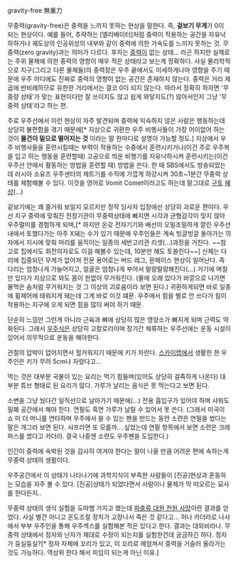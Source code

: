 gravity-free
無重力

무중력(gravity-free)은 중력을 느끼지 못하는 현상을 말한다. 즉, '''겉보기 무게'''가 0이 되는 현상이다. 예를 들어, 추락하는 [엘리베이터]처럼 중력이 작용하는 공간을 자유낙하하거나 궤도상의 인공위성의 내부와 같이 중력에 의한 가속도를 느끼지 못하는 것. 무중력(zero gravity)과는 의미가 다르다.  후자는 [[중력]]이 없는 상태... 라곤 하지만 실제로는 주위 물체에 의한 중력의 영향이 매우 적은 상태라고 보는게 정확하다. 사실 물리학적으로 지구(그리고 다른 물체들)의 중력장은 우주 끝에서도 미세하게나마 영향을 주기 때문에 우주 어디에도 진짜로 중력의 영향이 없는 공간은 존재하지 않는다. 중력은 거리 제곱에 반비례하므로 유한한 거리에서는 결코 0이 되지 않는다. 따라서 정확히 하자면 '무중량 상태'가 맞는 표현이다만 잘 쓰이지도 않고 쉽게 와닿지도(?) 않아서인지 그냥 '무중력 상태'라고 하는 편.

주로 우주선에서 이런 현상이 자주 발견되며 중력에 익숙하지 않은 사람은 행동하는데 상당히 불편함을 겪기 때문에[* 지상으로 귀환한 우주 비행사들이 가장 어이없어 하는 것이 '''물건이 밑으로 떨어지는 것''' 이라는 말 한마디로 설명이 가능할 정도.] 지상에서 우주 비행사들을 훈련시킬때는 부력이 작용하는 수중에서 훈련시키거나(이건 주로 우주복을 입고 하는 행동을 훈련할때) 고공으로 띄운 비행기를 자유낙하시켜 훈련시키는(이건 우주선 안에서 활동하는 방법을 훈련할 때) 방법을 쓴다. 한 때 SBS에서도 방송되었는데 러시아 소유즈 우주센터의 제트기를 수직에 가깝게 하강시켜 30초~1분간 무중력 상태를 체험해볼 수 있다. 이것을 영어로 Vomit Comet이라고도 하는데 말그대로 [[구토]] [[혜성]](...)

겉보기에는 꽤 즐거워 보일지 모르지만 정작 당사자 입장에선 상당히 괴로운 편이다. 우선 지구 중력에 맞춰진 전정기관이 무중력상태에 빠지면 시각과 균형감각이 맞지 않아 우주멀미를 경험하게 되며,[* 하지만 온갖 전자기기와 배선이 오밀조밀하게 깔린 우주선내에서 토했다가는 아주 X돼는 수가 있기 때문에 우주인들은 계속 빙글빙글 돌아가는 의자에서 지시에 맞춰 머리를 움직이는 일종의 세반고리관 리셋(...)과정을 거친다. ~~참고로 집에서도 회전의자로도 이걸 해볼수 있는데, 10분만 해도 토쏠린다~~] 신체는 다리에 집중되던 무게가 없어져 전문 용어로는 버드 레그, 문페이스 현상이 일어난다. 즉 다리는 엄청나게 가늘어지고, 얼굴은 엄청나게 부어서 말랑말랑해진다(...) 거기에 며칠만 있다가 지상으로 와도 몸이 한없이 무거워진다. (물에 오래 있다가 바깥으로 나가면 물먹은 솜처럼 무거워지는 것 그 이상의 괴로움이라 보면 된다.) 귀환하게되면 바로 일종에 휠체어에 태워지게 돼는데 그게 바로 이것 떄문. 우주에서 힘을 별로 안 쓰다가 힘이 작용하는 지구에 오게 되면 힘을 많이 써야 하기 때문.

단순히 느낌만 그런게 아니라 근육과 뼈에 상당히 많은 영양소가 빠지게 되며 근력도 약화된다. 그래서 [[우주식]]은 상당히 고칼로리이며 장기간 체류하는 우주선에는 운동 시설이 있어서 의무적으로 운동을 해야한다.

관절의 압박이 없어지면서 헐거워지기 때문에 키가 자란다. [[스카이랩]]에서 생활한 한 우주인은 키가 무려 5cm나 자랐다고...

먹는 것은 대부분 국물이 있는 요리는 먹기 힘들며(있어도 상당히 걸죽하게 나온다) 대부분 튜브 형태로 된 요리가 많다. 가루가 날리는 음식은 못 먹는다고 보면 된다.

소변을 그냥 눴다간 일직선으로 날아가기 때문에(…) 전용 흡입구가 있어야 하며 샤워도 밀폐 공간에서 해야 한다. 연필도 흑연 가루가 날릴 수 있어서 못 쓴다. (그래서 미국이 쇼 미 더 머니를 연타하며 우주에서 쓸 수 있는 펜을 만드는 동안 소련은 연필을 썼다는 말은 개그라 보면 된다. 샤프라면 또 모를까....싶었는데 연필 항목에서 보면 소련은 크레파스를 썼다고 카더라. 결국 나중엔 소련도 우주펜을 도입한다.)

인간이 중력에 속박된 것을 감사히 여겨야 한다는 말이 나올 만큼 어려운 편에 속하는게 무중력 상태의 생활이다.

우주공간에서 이 상태가 나타나기에 과학지식이 부족한 사람들이 [진공]현상과 혼동하는 모습을 자주 볼 수 있다. [진공]상태가 되었다면서 사람이나 물체가 막 떠오르는 묘사를 한다든지..

무중력 상태의 생식 실험을 도마뱀 가지고 했는데 [http://m.hani.co.kr/arti/society/environment/653826.html 파충류 대원 전원 사망]이란 결과를 얻었다. 사실 별건 아니고 온도조절 장치가 고장나서 죽은 것 같다고... 허나 카더라로 나사에서 부부 우주인을 통해 우주섹스를 실험해본 적은 있다고 한다. 결과는 대외비라나. 무중력 상태에서 정자와 난자가 제대로 수정이 되는지를 실험한건데 궁금하긴 하다. 정자가 둥실둥실?[* 정자 자체에 꼬리가 있고, 이 꼬리로 헤엄쳐서 중력을 거슬러 올라가는 것도 가능하다. 역상위 한다 해서 피임이 되는게 아닌 이유.]
